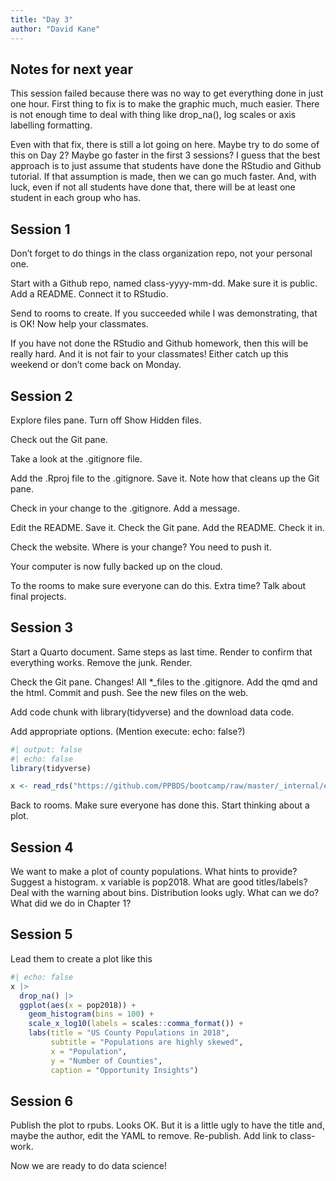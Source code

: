 ```yaml
---
title: "Day 3"
author: "David Kane"
---
```


## Notes for next year

This session failed because there was no way to get everything done in just one hour. First thing to fix is to make the graphic much, much easier. There is not enough time to deal with thing like drop_na(), log scales or axis labelling formatting.

Even with that fix, there is still a lot going on here. Maybe try to do some of this on Day 2? Maybe go faster in the first 3 sessions? I guess that the best approach is to just assume that students have done the RStudio and Github tutorial. If that assumption is made, then we can go much faster. And, with luck, even if not all students have done that, there will be at least one student in each group who has.


## Session 1

Don't forget to do things in the class organization repo, not your personal one.

Start with a Github repo, named class-yyyy-mm-dd. Make sure it is public. Add a README. Connect it to RStudio.  

Send to rooms to create. If you succeeded while I was demonstrating, that is OK! Now help your classmates.

If you have not done the RStudio and Github homework, then this will be really hard. And it is not fair to your classmates! Either catch up this weekend or don't come back on Monday.

## Session 2

Explore files pane. Turn off Show Hidden files.

Check out the Git pane.

Take a look at the .gitignore file.

Add the .Rproj file to the .gitignore. Save it. Note how that cleans up the Git pane. 

Check in your change to the .gitignore. Add a message.

Edit the README. Save it. Check the Git pane. Add the README. Check it in.

Check the website. Where is your change? You need to push it.

Your computer is now fully backed up on the cloud. 

To the rooms to make sure everyone can do this. Extra time? Talk about final projects.

## Session 3

Start a Quarto document. Same steps as last time. Render to confirm that everything works. Remove the junk. Render.

Check the Git pane. Changes! All *_files to the .gitignore. Add the qmd and the html. Commit and push. See the new files on the web.

Add code chunk with library(tidyverse) and the download data code.

Add appropriate options. (Mention execute: echo: false?)

```r
#| output: false
#| echo: false
library(tidyverse)

x <- read_rds("https://github.com/PPBDS/bootcamp/raw/master/_internal/ec.rds")
```

Back to rooms. Make sure everyone has done this. Start thinking about a plot.


## Session 4

We want to make a plot of county populations. What hints to provide? Suggest a histogram. x variable is pop2018. What are good titles/labels? Deal with the warning about bins. Distribution looks ugly. What can we do? What did we do in Chapter 1?


## Session 5

Lead them to create a plot like this



```r
#| echo: false
x |> 
  drop_na() |> 
  ggplot(aes(x = pop2018)) +
    geom_histogram(bins = 100) +
    scale_x_log10(labels = scales::comma_format()) +
    labs(title = "US County Populations in 2018",
         subtitle = "Populations are highly skewed",
         x = "Population",
         y = "Number of Counties",
         caption = "Opportunity Insights")
```

## Session 6

Publish the plot to rpubs. Looks OK. But it is a little ugly to have the title and, maybe the author, edit the YAML to remove. Re-publish. Add link to class-work.

Now we are ready to do data science!


